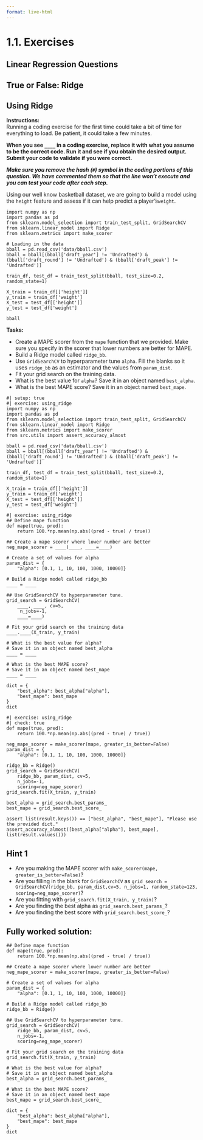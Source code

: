 ```yaml
---
format: live-html
---
```


<script src='../../src/quiz.js'></script>

# 1.1. Exercises

## Linear Regression Questions

<div id='mcq1'></div>
<script>
    generateQuiz(
        'mcq1',
        'Question 1',
        'Which of the following is a well known <code>Ridge</code> hyperparameter?',
        {
        '<code>beta</code>': 'What comes before Beta?',
        '<code>alpha</code>': 'Super!',
        '<code>a</code>': 'Close but not quiet.',
        '<code>alpheba</code>': 'Any chance you have seen the musical Wicked? This is a name, not a hyperparameter.',
        },
        '<code>alpha</code>',
    );
</script>

## True or False: Ridge

<div id='mcq2'></div>
<script>
    generateQuiz(
        'mcq2',
        'Question 1',
        'Ridge is a regression modeling approach.',
        {
        'True': 'You got it.',
        'False': 'It’s not a classification approach however you can use it with classification (this is outside the scope of this course).',
        },
        'True',
    );
</script>

<div id='mcq3'></div>
<script>
    generateQuiz(
        'mcq3',
        'Question 2',
        'Increasing <code>alpha</code> increases model complexity.',
        {
        'True': 'I think you are thinking of <code>gamma</code> or <code>C</code> for <code>SVM</code>. If we increase <code>alpha</code>, we decrease complexity.',
        'False': '',
        },
        'False',
    );
</script>

<div id='mcq4'></div>
<script>
    generateQuiz(
        'mcq4',
        'Question 3',
        '<code>Ridge</code> can be used with datasets that have multiple features?',
        {
        'True': '',
        'False': 'We can use it for many features!',
        },
        'True',
    );
</script>

## Using Ridge

**Instructions:**    
Running a coding exercise for the first time could take a bit of time for everything to load.  Be patient, it could take a few minutes. 

**When you see `____` in a coding exercise, replace it with what you assume to be the correct code.  Run it and see if you obtain the desired output.  Submit your code to validate if you were correct.**

_**Make sure you remove the hash (`#`) symbol in the coding portions of this question.  We have commented them so that the line won't execute and you can test your code after each step.**_

Using our well know basketball dataset, we are going to build a model using the `height` feature and assess if it can help predict a player's` weight`.

```pyodide
import numpy as np
import pandas as pd
from sklearn.model_selection import train_test_split, GridSearchCV
from sklearn.linear_model import Ridge
from sklearn.metrics import make_scorer

# Loading in the data
bball = pd.read_csv('data/bball.csv')
bball = bball[(bball['draft_year'] != 'Undrafted') & (bball['draft_round'] != 'Undrafted') & (bball['draft_peak'] != 'Undrafted')]

train_df, test_df = train_test_split(bball, test_size=0.2, random_state=1)

X_train = train_df[['height']]
y_train = train_df['weight']
X_test = test_df[['height']]
y_test = test_df['weight']

bball
```

**Tasks:**

- Create a MAPE scorer from the `mape` function that we provided. Make sure you specify in the scorer that lower numbers are better for MAPE. 
- Build a Ridge model called `ridge_bb`.
- Use `GridSearchCV` to hyperparameter tune `alpha`. Fill the blanks so it uses `ridge_bb` as an estimator and the values from `param_dist`.
- Fit your grid search on the training data.
- What is the best value for `alpha`? Save it in an object named `best_alpha`.
- What is the best MAPE score? Save it in an object named `best_mape`.

```pyodide
#| setup: true
#| exercise: using_ridge
import numpy as np
import pandas as pd
from sklearn.model_selection import train_test_split, GridSearchCV
from sklearn.linear_model import Ridge
from sklearn.metrics import make_scorer
from src.utils import assert_accuracy_almost

bball = pd.read_csv('data/bball.csv')
bball = bball[(bball['draft_year'] != 'Undrafted') & (bball['draft_round'] != 'Undrafted') & (bball['draft_peak'] != 'Undrafted')]

train_df, test_df = train_test_split(bball, test_size=0.2, random_state=1)

X_train = train_df[['height']]
y_train = train_df['weight']
X_test = test_df[['height']]
y_test = test_df['weight']

```


```pyodide
#| exercise: using_ridge
## Define mape function 
def mape(true, pred):
    return 100.*np.mean(np.abs((pred - true) / true))

## Create a mape scorer where lower number are better 
neg_mape_scorer = ____(____, ____=____)

# Create a set of values for alpha
param_dist = {
    "alpha": [0.1, 1, 10, 100, 1000, 10000]}

# Build a Ridge model called ridge_bb
____ = ____

## Use GridSearchCV to hyperparameter tune. 
grid_search = GridSearchCV(
    ____, ____, cv=5,
     n_jobs=-1,
    ____=____)

# Fit your grid search on the training data
____.____(X_train, y_train)

# What is the best value for alpha?
# Save it in an object named best_alpha
____ = ____

# What is the best MAPE score?
# Save it in an object named best_mape
____ = ____

dict = {
    "best_alpha": best_alpha["alpha"],
    "best_mape": best_mape
}
dict
```

```pyodide
#| exercise: using_ridge
#| check: true
def mape(true, pred):
    return 100.*np.mean(np.abs((pred - true) / true))

neg_mape_scorer = make_scorer(mape, greater_is_better=False)
param_dist = {
    "alpha": [0.1, 1, 10, 100, 1000, 10000]}

ridge_bb = Ridge()
grid_search = GridSearchCV(
    ridge_bb, param_dist, cv=5,
    n_jobs=-1,
    scoring=neg_mape_scorer)
grid_search.fit(X_train, y_train)

best_alpha = grid_search.best_params_
best_mape = grid_search.best_score_

assert list(result.keys()) == ["best_alpha", "best_mape"], "Please use the provided dict."
assert_accuracy_almost([best_alpha["alpha"], best_mape], list(result.values()))
```

:::: { .hint exercise="using_ridge"}
::: { .callout-note collapse="false"}

## Hint 1

- Are you making the MAPE scorer with `make_scorer(mape, greater_is_better=False)`?
- Are you filling in the blank for `GridSearchCV` as  `grid_search = GridSearchCV(ridge_bb, param_dist,cv=5, n_jobs=1, random_state=123, scoring=neg_mape_scorer)`?
- Are you fitting with `grid_search.fit(X_train, y_train)`?
- Are you finding the best alpha as `grid_search.best_params_`? 
- Are you finding the best score with `grid_search.best_score_`? 

:::
::::

:::: { .solution exercise="using_ridge" }
::: { .callout-tip collapse="false"}

## Fully worked solution:

```pyodide
## Define mape function 
def mape(true, pred):
    return 100.*np.mean(np.abs((pred - true) / true))

## Create a mape scorer where lower number are better 
neg_mape_scorer = make_scorer(mape, greater_is_better=False)

# Create a set of values for alpha
param_dist = {
    "alpha": [0.1, 1, 10, 100, 1000, 10000]}

# Build a Ridge model called ridge_bb
ridge_bb = Ridge()

## Use GridSearchCV to hyperparameter tune. 
grid_search = GridSearchCV(
    ridge_bb, param_dist, cv=5,
    n_jobs=-1,
    scoring=neg_mape_scorer)

# Fit your grid search on the training data
grid_search.fit(X_train, y_train)

# What is the best value for alpha?
# Save it in an object named best_alpha
best_alpha = grid_search.best_params_

# What is the best MAPE score?
# Save it in an object named best_mape
best_mape = grid_search.best_score_

dict = {
    "best_alpha": best_alpha["alpha"],
    "best_mape": best_mape
}
dict
```

:::
::::
